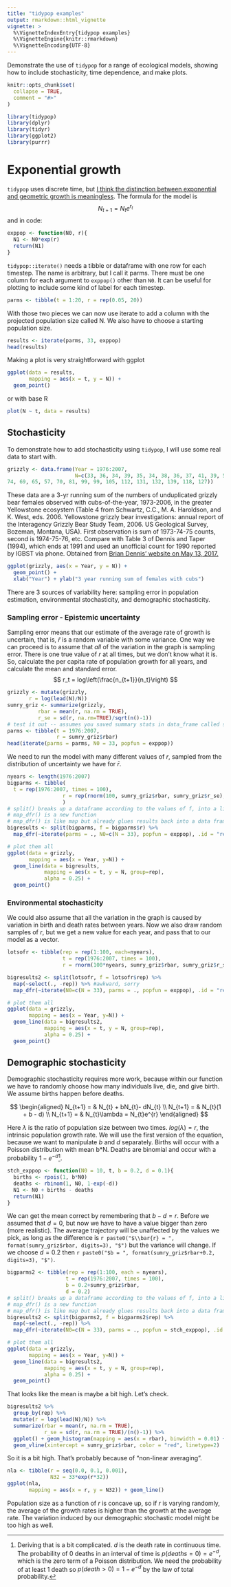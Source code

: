 ```yaml
---
title: "tidypop examples"
output: rmarkdown::html_vignette
vignette: >
  %\VignetteIndexEntry{tidypop examples}
  %\VignetteEngine{knitr::rmarkdown}
  %\VignetteEncoding{UTF-8}
---
```


Demonstrate the use of `tidypop` for a range of ecological models, showing how 
to include stochasticity, time dependence, and make plots.

```r
knitr::opts_chunk$set(
  collapse = TRUE,
  comment = "#>"
)
```

```r
library(tidypop)
library(dplyr)
library(tidyr)
library(ggplot2)
library(purrr)
```

# Exponential growth

`tidypop` uses discrete time, but 
[I think the distinction between exponential and geometric growth is meaningless](https://drewtyre.rbind.io/post/geometric-vs-exponential-growth-models-a-zombie-idea/).
The formula for the model is
$$
N_{t+1} = N_{t}e^{r_t}
$$
and in code:
```r
exppop <- function(N0, r){
  N1 <- N0*exp(r)
  return(N1)
}
```

`tidypop::iterate()` needs a tibble or dataframe with one row for each timestep.
The name is arbitrary, but I call it parms. There must be one column for each
argument to `exppop()` other than `N0`. It can be useful for plotting to include
some kind of label for each timestep.

```r
parms <- tibble(t = 1:20, r = rep(0.05, 20))
```

With those two pieces we can now use iterate to add a column with the projected 
population size called N. We also have to choose a starting population size.

```r
results <- iterate(parms, 33, exppop)
head(results)
```

Making a plot is very straightforward with ggplot

```r
ggplot(data = results,
       mapping = aes(x = t, y = N)) +
  geom_point()
```

or with base R

```r
plot(N ~ t, data = results)
```

## Stochasticity

To demonstrate how to add stochasticity using `tidypop`, I will use some real data to 
start with.

```r

grizzly <- data.frame(Year = 1976:2007,
                      N=c(33, 36, 34, 39, 35, 34, 38, 36, 37, 41, 39, 51, 47, 57, 48, 60, 65,
74, 69, 65, 57, 70, 81, 99, 99, 105, 112, 131, 132, 139, 118, 127))
```
These data are a 3-yr running sum of the numbers of
unduplicated grizzly bear females observed with cubs-of-the-year,
1973-2006, in the greater Yellowstone ecosystem (Table 4 from Schwartz,
C.C., M. A. Haroldson, and K. West, eds. 2006. Yellowstone grizzly
bear investigations: annual report of the Interagency Grizzly Bear
Study Team, 2006. US Geological Survey, Bozeman, Montana, USA). First observation is sum of 1973-74-75 counts, second is 1974-75-76, etc.
Compare with Table 3 of Dennis and Taper (1994), which ends at 1991 and
used an unofficial count for 1990 reported by IGBST via phone. Obtained from [Brian Dennis' website on May 13, 2017.](http://www.webpages.uidaho.edu/~brian/reprints/density_dependence_PBLR_test.pdf)


```r
ggplot(grizzly, aes(x = Year, y = N)) + 
  geom_point() + 
  xlab("Year") + ylab("3 year running sum of females with cubs") 
```

There are 3 sources of variability here: sampling error in population estimation, environmental stochasticity, and demographic stochasticity.

### Sampling error - Epistemic uncertainty

Sampling error means that our estimate of the average rate of growth is uncertain, that is, $\bar{r}$ is a random variable with some variance. One way we can proceed is to assume that *all* of the variation in the graph is sampling error. There is one true value of $r$ at all times, but we don't know what it is. 
So, calculate the per capita rate of population growth for all years, and calculate the mean and standard error. 
$$
r_t = log\left(\frac{n_{t+1}}{n_t}\right)
$$
 
```r
grizzly <- mutate(grizzly,
       r = log(lead(N)/N))
sumry_griz <- summarize(grizzly,
          rbar = mean(r, na.rm = TRUE),
          r_se = sd(r, na.rm=TRUE)/sqrt(n()-1)) 
# test it out -- assumes you saved summary stats in data_frame called sumry_griz
parms <- tibble(t = 1976:2007,
                r = sumry_griz$rbar)
head(iterate(parms = parms, N0 = 33, popfun = exppop))
```

We need to run the model with many different values of $r$, sampled from the distribution of uncertainty we have for $\bar{r}$.

```r
nyears <- length(1976:2007)
bigparms <- tibble(
  t = rep(1976:2007, times = 100),
                  r = rep(rnorm(100, sumry_griz$rbar, sumry_griz$r_se), each = nyears)
                  )
# split() breaks up a dataframe according to the values of f, into a list of smaller dataframe
# map_dfr() is a new function
# map_dfr() is like map but already glues results back into a data frame
bigresults <- split(bigparms, f = bigparms$r) %>% 
  map_dfr(~iterate(parms = ., N0=c(N = 33), popfun = exppop), .id = "rep")

# plot them all
ggplot(data = grizzly,
       mapping = aes(x = Year, y=N)) + 
  geom_line(data = bigresults,
            mapping = aes(x = t, y = N, group=rep),
            alpha = 0.25) + 
  geom_point() 

```

### Environmental stochasticity

We could also assume that all the variation in the graph is caused by variation in birth and death rates between years. Now we also draw random samples of $r$, but we get a new value for each year, and pass that to our model as a vector. 

```r
lotsofr <- tibble(rep = rep(1:100, each=nyears),
                  t = rep(1976:2007, times = 100),
                  r = rnorm(100*nyears, sumry_griz$rbar, sumry_griz$r_se))

bigresults2 <- split(lotsofr, f = lotsofr$rep) %>% 
  map(~select(., -rep)) %>% #awkward, sorry
  map_dfr(~iterate(N0=c(N = 33), parms = ., popfun = exppop), .id = "rep")

# plot them all
ggplot(data = grizzly,
       mapping = aes(x = Year, y=N)) + 
  geom_line(data = bigresults2,
            mapping = aes(x = t, y = N, group=rep),
            alpha = 0.25) + 
  geom_point() 
```
 
## Demographic stochasticity

Demographic stochasticity requires more work, because within our function we have to randomly choose how many
individuals live, die, and give birth. We assume births happen before deaths. 

$$
\begin{aligned}
N_{t+1} = & N_{t} + bN_{t}- dN_{t} \\
N_{t+1} = & N_{t}(1 + b - d) \\
N_{t+1} = & N_{t}\lambda = N_{t}e^{r}
\end{aligned}
$$

Here $\lambda$ is the ratio of population size between two times. $log(\lambda) = r$, the intrinsic population growth rate. We will use the first version of the equation, because we want to manipulate $b$ and $d$ separately. 
Births will occur with a Poisson distribution with
mean b*N. Deaths are binomial and occur with a probability $1-e^{-d}$[^1]. 

```r
stch_exppop <- function(N0 = 10, t, b = 0.2, d = 0.1){
  births <- rpois(1, b*N0)
  deaths <- rbinom(1, N0, 1-exp(-d))
  N1 <- N0 + births - deaths
  return(N1)
}
```

We can get the mean correct by remembering that $b-d = r$. Before we assumed that $d = 0$, but now we have to 
have a value bigger than zero (more realistic). The average trajectory will be unaffected by the values we pick, 
as long as the difference is `r paste0("$\\bar{r} = ", format(sumry_griz$rbar, digits=3), "$")`
but the variance will change. If we choose $d = 0.2$ then 
`r paste0("$b = ", format(sumry_griz$rbar+0.2, digits=3), "$")`.

```r
bigparms2 <- tibble(rep = rep(1:100, each = nyears),
                   t = rep(1976:2007, times = 100),
                   b = 0.2+sumry_griz$rbar,
                   d = 0.2)
# split() breaks up a dataframe according to the values of f, into a list of smaller dataframe
# map_dfr() is a new function
# map_dfr() is like map but already glues results back into a data frame
bigresults2 <- split(bigparms2, f = bigparms2$rep) %>% 
  map(~select(., -rep)) %>% 
  map_dfr(~iterate(N0=c(N = 33), parms = ., popfun = stch_exppop), .id = "rep")

# plot them all
ggplot(data = grizzly,
       mapping = aes(x = Year, y=N)) + 
  geom_line(data = bigresults2,
            mapping = aes(x = t, y = N, group=rep),
            alpha = 0.25) + 
  geom_point() 

```

That looks like the mean is maybe a bit high. Let's check.

```r
bigresults2 %>% 
  group_by(rep) %>% 
  mutate(r = log(lead(N)/N)) %>% 
  summarize(rbar = mean(r, na.rm = TRUE),
            r_se = sd(r, na.rm = TRUE)/(n()-1)) %>% 
  ggplot() + geom_histogram(mapping = aes(x = rbar), binwidth = 0.01) + 
  geom_vline(xintercept = sumry_griz$rbar, color = "red", linetype=2)
```

So it is a bit high. That's probably because of "non-linear averaging".

```r
nla <- tibble(r = seq(0.0, 0.1, 0.001),
              N32 = 33*exp(r*32))
ggplot(nla,
       mapping = aes(x = r, y = N32)) + geom_line()
```

Population size as a function of *r* is concave up, so if *r* is varying randomly, the average of the growth rates 
is higher than the growth at the average rate. The variation induced by our demographic stochastic model might be too high as well. 

[^1]: Deriving that is a bit complicated. $d$ is the death rate in continuous time. The probability of 0 deaths in
an interval of time is $p(deaths = 0) = e^{-d}$, which is the zero term of a Poisson distribution. We need the probability of at least 1 death so $p(death > 0) = 1 - e^{-d}$ by the law of total probability.
